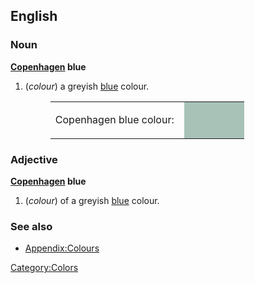 ==English==

===Noun===
'''[[Copenhagen]] blue'''
#(''colour'') a greyish [[blue]] colour.
#:<table><tr><td>Copenhagen blue colour: &nbsp;</td><td bgcolor="#A8C2B7" width="80">&nbsp; </td></tr></table>

===Adjective===
'''[[Copenhagen]] blue'''
#(''colour'') of a greyish [[blue]] colour.

===See also===
*[[Wiktionary_Appendix:Colours|Appendix:Colours]]

[[Category:Colors]]
